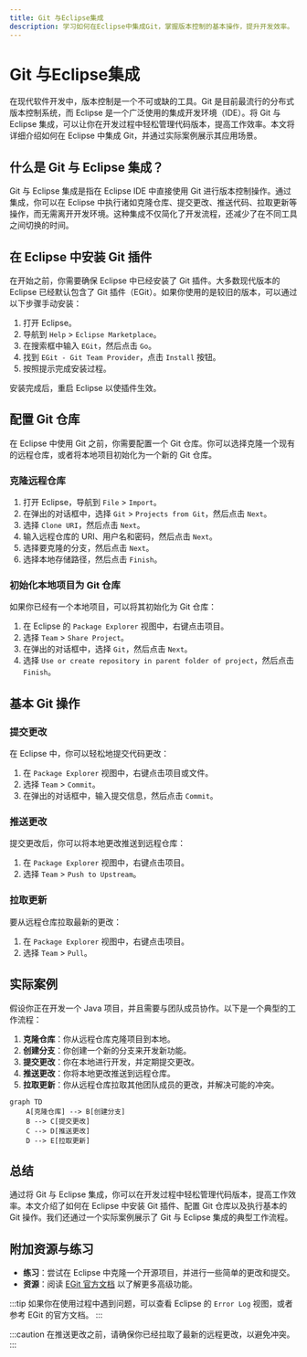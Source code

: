 ```yaml
---
title: Git 与Eclipse集成
description: 学习如何在Eclipse中集成Git，掌握版本控制的基本操作，提升开发效率。
---
```


# Git 与Eclipse集成

在现代软件开发中，版本控制是一个不可或缺的工具。Git 是目前最流行的分布式版本控制系统，而 Eclipse 是一个广泛使用的集成开发环境（IDE）。将 Git 与 Eclipse 集成，可以让你在开发过程中轻松管理代码版本，提高工作效率。本文将详细介绍如何在 Eclipse 中集成 Git，并通过实际案例展示其应用场景。

## 什么是 Git 与 Eclipse 集成？

Git 与 Eclipse 集成是指在 Eclipse IDE 中直接使用 Git 进行版本控制操作。通过集成，你可以在 Eclipse 中执行诸如克隆仓库、提交更改、推送代码、拉取更新等操作，而无需离开开发环境。这种集成不仅简化了开发流程，还减少了在不同工具之间切换的时间。

## 在 Eclipse 中安装 Git 插件

在开始之前，你需要确保 Eclipse 中已经安装了 Git 插件。大多数现代版本的 Eclipse 已经默认包含了 Git 插件（EGit）。如果你使用的是较旧的版本，可以通过以下步骤手动安装：

1. 打开 Eclipse。
2. 导航到 `Help` > `Eclipse Marketplace`。
3. 在搜索框中输入 `EGit`，然后点击 `Go`。
4. 找到 `EGit - Git Team Provider`，点击 `Install` 按钮。
5. 按照提示完成安装过程。

安装完成后，重启 Eclipse 以使插件生效。

## 配置 Git 仓库

在 Eclipse 中使用 Git 之前，你需要配置一个 Git 仓库。你可以选择克隆一个现有的远程仓库，或者将本地项目初始化为一个新的 Git 仓库。

### 克隆远程仓库

1. 打开 Eclipse，导航到 `File` > `Import`。
2. 在弹出的对话框中，选择 `Git` > `Projects from Git`，然后点击 `Next`。
3. 选择 `Clone URI`，然后点击 `Next`。
4. 输入远程仓库的 URI、用户名和密码，然后点击 `Next`。
5. 选择要克隆的分支，然后点击 `Next`。
6. 选择本地存储路径，然后点击 `Finish`。

### 初始化本地项目为 Git 仓库

如果你已经有一个本地项目，可以将其初始化为 Git 仓库：

1. 在 Eclipse 的 `Package Explorer` 视图中，右键点击项目。
2. 选择 `Team` > `Share Project`。
3. 在弹出的对话框中，选择 `Git`，然后点击 `Next`。
4. 选择 `Use or create repository in parent folder of project`，然后点击 `Finish`。

## 基本 Git 操作

### 提交更改

在 Eclipse 中，你可以轻松地提交代码更改：

1. 在 `Package Explorer` 视图中，右键点击项目或文件。
2. 选择 `Team` > `Commit`。
3. 在弹出的对话框中，输入提交信息，然后点击 `Commit`。

### 推送更改

提交更改后，你可以将本地更改推送到远程仓库：

1. 在 `Package Explorer` 视图中，右键点击项目。
2. 选择 `Team` > `Push to Upstream`。

### 拉取更新

要从远程仓库拉取最新的更改：

1. 在 `Package Explorer` 视图中，右键点击项目。
2. 选择 `Team` > `Pull`。

## 实际案例

假设你正在开发一个 Java 项目，并且需要与团队成员协作。以下是一个典型的工作流程：

1. **克隆仓库**：你从远程仓库克隆项目到本地。
2. **创建分支**：你创建一个新的分支来开发新功能。
3. **提交更改**：你在本地进行开发，并定期提交更改。
4. **推送更改**：你将本地更改推送到远程仓库。
5. **拉取更新**：你从远程仓库拉取其他团队成员的更改，并解决可能的冲突。

```mermaid
graph TD
    A[克隆仓库] --> B[创建分支]
    B --> C[提交更改]
    C --> D[推送更改]
    D --> E[拉取更新]
```

## 总结

通过将 Git 与 Eclipse 集成，你可以在开发过程中轻松管理代码版本，提高工作效率。本文介绍了如何在 Eclipse 中安装 Git 插件、配置 Git 仓库以及执行基本的 Git 操作。我们还通过一个实际案例展示了 Git 与 Eclipse 集成的典型工作流程。

## 附加资源与练习

- **练习**：尝试在 Eclipse 中克隆一个开源项目，并进行一些简单的更改和提交。
- **资源**：阅读 [EGit 官方文档](https://wiki.eclipse.org/EGit/User_Guide) 以了解更多高级功能。

:::tip
如果你在使用过程中遇到问题，可以查看 Eclipse 的 `Error Log` 视图，或者参考 EGit 的官方文档。
:::

:::caution
在推送更改之前，请确保你已经拉取了最新的远程更改，以避免冲突。
:::